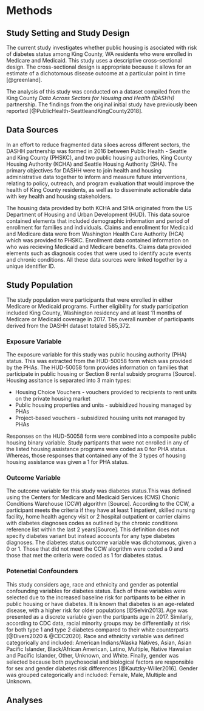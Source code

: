 # Methods {#math-sci}

<!-- Required to number equations in HTML files -->
<script type="text/x-mathjax-config">
MathJax.Hub.Config({
  TeX: { equationNumbers: { autoNumber: "AMS" } }
});
</script>

## Study Setting and Study Design

The current study investigates whether public housing is asociated with risk of diabetes status among King County, WA residents who were enrolled in Medicare and Medicaid. This study uses a descriptive cross-sectional design. The cross-sectional design is appropriate because it allows for an estimate of a dichotomous disease outcome at a particular point in time [@greenland].

The analysis of this study was conducted on a dataset compiled from the King County _Data Across Sectors for Housing and Health (DASHH)_ partnership. The findings from the original initial study have previously been reported [@PublicHealth-SeattleandKingCounty2018].

## Data Sources

In an effort to reduce fragmented data siloes across different sectors, the DASHH partnership was formed in 2016 between Public Health - Seattle and King County (PHSKC), and two public housing authories, King County Housing Authority (KCHA) and Seattle Housing Authority (SHA). The primary objectives for DASHH were to join health and housing administrative data together to inform and measure future interventions, relating to policy, outreach, and program evaluation that would improve the health of King County residents, as well as to disseminate actionable data with key health and housing stakeholders.

The housing data provided by both KCHA and SHA originated from the US Department of Housing and Urban Development (HUD). This data source contained elements that included demographic information and period of enrollment for families and individuals. Claims and enrollment for Medicaid and Medicare data were from Washington Health Care Authority (HCA) which was provided to PHSKC. Enrollment data contained information on who was recieving Medicaid and Medicare benefits. Claims data provided elements such as diagnosis codes that were used to identify acute events and chronic conditions. All these data sources were linked together by a unique identifier ID.

## Study Population

The study population were participants that were enrolled in either Medicare or Medicaid programs. Further eligibility for study participation included King County, Washington residency and at least 11 months of Medicare or Medicaid coverage in 2017. The overall number of participants derived from the DASHH dataset totaled 585,372.

### Exposure Variable

The exposure variable for this study was public housing authority (PHA) status. This was extracted from the HUD-50058 form which was provided by the PHAs. The HUD-50058 form provides information on families that participate in public housing or Section 8 rental subsidy programs [Source]. Housing assitance is separated into 3 main types:

* Housing Choice Vouchers - vouchers provided to recipients to rent units on the private housing market
* Public housing properties and units - subisidized housing managed by PHAs
* Project-based vouchers - subsidized housing units not managed by PHAs

Responses on the HUD-50058 form were combined into a composite public housing binary variable. Study partipants that were not enrolled in any of the listed housing assistance programs were coded as 0 for PHA status. Whereas, those responses that contained any of the 3 types of housing housing assistance was given a 1 for PHA status.

### Outcome Variable

The outcome variable for this study was diabetes status.This was defined using the Centers for Medicare and Medicaid Services (CMS) Chonic Conditions Warehouse (CCW) algorithm [Source]. According to the CCW, a participant meets the criteria if they have at least 1 inpatient, skilled nursing facility, home health agency visit or 2 hospital outpatient or carrier claims with diabetes diagnoses codes as outlined by the chronic conditions reference list within the last 2 years[Source]. This definition does not specify diabetes variant but instead accounts for any type diabetes diagnoses. The diabetes status outcome variable was dichotomous, given a 0 or 1. Those that did not meet the CCW alogrithm were coded a 0 and those that met the criteria were coded as 1 for diabetes status.

### Potenetial Confounders

This study considers age, race and ethnicity and gender as potential confounding variables for diabetes status. Each of these variables were selected due to the increased baseline risk for partipants to be either in public housing or have diabetes. It is known that diabetes is an age-related disease, with a higher risk for older populations [@Selvin2013]. Age was presented as a discrete variable given the partipants age in 2017. Similarly, according to CDC data, racial minority groups may be differentially at risk for both type 1 and type 2 diabetes compared to their white counterparts [@Divers2020 & @CDC2020]. Race and ethnicity variable was defined categorically and included: American Indians/Alaska Natives, Asian, Asian Pacific Islander, Black/African American, Latino, Multiple, Native Hawaiian and Pacific Islander, Other, Unknown, and White. Finally, gender was selected because both psychosocial and biological factors are responsible for sex and gender diabetes risk differences [@Kautzky-Willer2016]. Gender was grouped categorically and included: Female, Male, Multiple and Unknown.

## Analyses

